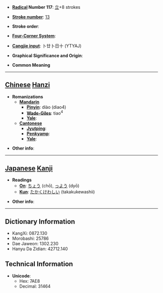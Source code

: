 * '''[[Wiktionary:Chinese radical index| Radical]] Number 117''': [[Wiktionary:Chinese radical index 立|立]]+8 strokes

* '''[[Wiktionary:Chinese total strokes index|Stroke number]]''': [[Wiktionary:Chinese total strokes index 13|13]]

* '''Stroke order''': 

* '''[[Wiktionary:Chinese four corner index|Four-Corner System]]''': 

* '''[[Wiktionary:Chinese Cangjie index|Cangjie input]]''': 卜廿卜日十 (YTYAJ)

* '''Graphical Significance and Origin''': 

* '''Common Meaning'''

----

== [[Chinese]] [[Hanzi]] ==

* '''Romanizations'''
** '''[[Mandarin]]'''
*** '''[[Pinyin]]''': diào (diao4)
*** '''[[Wade-Giles]]''': tiao<sup>4</sup>
*** '''[[Yale]]''': 
** '''[[Cantonese]]'''
*** '''[[Jyutping]]''':
*** '''[[Penkyamp]]''': 
*** '''[[Yale]]''': 

* '''Other info''': 

----

== [[Japanese]] [[Kanji]] ==

* '''Readings'''
** '''[[On]]''': [[ちょう]] (chō), [[っよう]] (dyō)
** '''[[Kun]]''': [[たかくけわしい]] (takakukewashii)

* '''Other info''':  

----

== Dictionary Information ==

* KangXi: 0872.130
* Morobashi: 25786
* Dae Jaweon: 1302.230
* Hanyu Da Zidian: 42712.140

== Technical Information ==

* '''Unicode''':
** Hex: 7AE8
** Decimal: 31464